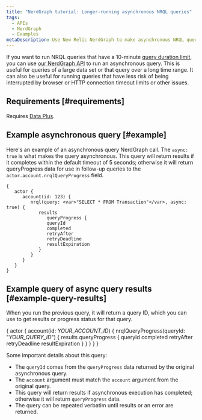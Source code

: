 ```yaml
---
title: "NerdGraph tutorial: Longer-running asynchronous NRQL queries"
tags:
  - APIs
  - NerdGraph
  - Examples
metaDescription: Use New Relic NerdGraph to make asynchronous NRQL queries that have longer query duration limits.
---
```


If you want to run NRQL queries that have a 10-minute [query duration limit](/docs/query-your-data/nrql-new-relic-query-language/get-started/rate-limits-nrql-queries), you can use [our NerdGraph API](/docs/apis/nerdgraph/get-started/introduction-new-relic-nerdgraph) to run an asynchronous query. This is useful for queries of a large data set or that query over a long time range. It can also be useful for running queries that have less risk of being interrupted by browser or HTTP connection timeout limits or other issues. 

## Requirements [#requirements]

Requires [Data Plus](/docs/accounts/accounts-billing/new-relic-one-pricing-billing/data-ingest-billing#data-plus). 

## Example asynchronous query [#example]

Here's an example of an asynchronous query NerdGraph call. The `async: true` is what makes the query asynchronous. This query will return results if it completes within the default timeout of 5 seconds; otherwise it will return queryProgress data for use in follow-up queries to the `actor.account.nrqlQueryProgress` field. 

```
{
   actor {
      account(id: 123) {
         nrql(query: <var>"SELECT * FROM Transaction"</var>, async: true) {
            results
               queryProgress {
               queryId
               completed
               retryAfter
               retryDeadline
               resultExpiration
            }
         }
      }
   }
}
```

## Example query of async query results [#example-query-results]

When you run the previous query, it will return a query ID, which you can use to get results or progress status for that query. 

{
   actor {
      account(id: <var>YOUR_ACCOUNT_ID</var>) {
         nrqlQueryProgress(queryId: "<var>YOUR_QUERY_ID</var>") {
            results
            queryProgress {
               queryId
               completed
               retryAfter
               retryDeadline
               resultExpiration
            }
         }
      }
   }
}

Some important details about this query: 

* The `queryId` comes from the `queryProgress` data returned by the original asynchronous query.
* The `account` argument must match the `account` argument from the original query.
* This query will return results if asynchronous execution has completed; otherwise it will return `queryProgress` data.
* The query can be repeated verbatim until results or an error are returned.
